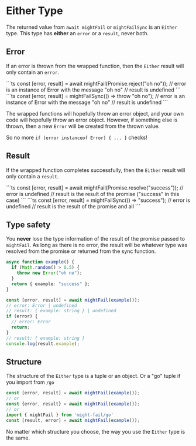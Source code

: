 # Either Type

The returned value from `await mightFail` or `mightFailSync` is an `Either` type. This type has **either** an `error` or a `result`, never both.

## Error

If an error is thrown from the wrapped function, then the `Either` result will only contain an `error`.

<Tabs>
<Tab name="async">
```ts
const [error, result] = await mightFail(Promise.reject("oh no"));
// error is an instance of Error with the message "oh no"
// result is undefined
```
</Tab>

<Tab name="sync">
```ts
const [error, result] = mightFailSync(() => throw "oh no");
// error is an instance of Error with the message "oh no"
// result is undefined
```
</Tab>
</Tabs>

The wrapped functions will hopefully throw an error object, and your own code will hopefully throw an error object. However, if something else is thrown, then a new `Error` will be created from the thrown value.

So no more `if (error instanceof Error) { ... }` checks!

## Result

If the wrapped function completes successfully, then the `Either` result will only contain a `result`.

<Tabs>
<Tab name="async">
```ts
const [error, result] = await mightFail(Promise.resolve("success"));
// error is undefined
// result is the result of the promise ("success" in this case)
```
</Tab>

<Tab name="sync">
```ts
const [error, result] = mightFailSync(() => "success");
// error is undefined
// result is the result of the promise and all 
```
</Tab>
</Tabs>


## Type safety

You **never** lose the type information of the result of the promise passed to `mightFail`. As long as there is no error, the result will be whatever type was resolved from the promise or returned from the sync function.

```ts
async function example() {
  if (Math.random() > 0.5) {
    throw new Error("oh no");
  }
  return { example: "success" };
}

const [error, result] = await mightFail(example());
// error: Error | undefined
// result: { example: string } | undefined
if (error) {
  // error: Error
  return;
}
// result: { example: string }
console.log(result.example);
```

## Structure

The structure of the `Either` type is a tuple or an object. Or a "go" tuple if you import from `/go`

```ts
const [error, result] = await mightFail(example());
// or 
const {error, result} = await mightFail(example());
// or 
import { mightFail } from 'might-fail/go'
const [result, error] = await mightFail(example());
```

No matter which structure you choose, the way you use the `Either` type is the same.
